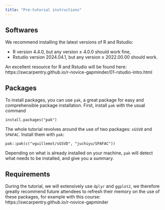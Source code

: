 ```yaml
---
title: "Pre-tutorial instructions"
---
```


## Softwares

We recommend installing the latest versions of R and Rstudio: 

  * R version 4.4.0, but any version $\geq$ 4.0.0 should work fine,
  * Rstudio version 2024.04.1, but any version $\geq$ 2022.00.00 should work.

An excellent resource for R and Rstudio will be found here: https://swcarpentry.github.io/r-novice-gapminder/01-rstudio-intro.html


## Packages

To install packages, you can use `pak`, a great package for easy and comprehensible package installation. First, install `pak` with the usual command

```
install.packages("pak")
```

The whole tutorial revolves around the use of two packages: `sGSVD` and `SPAFAC`. Install them with `pak`:

```
pak::pak(c("vguillemot/sGSVD", "juchiyu/SPAFAC"))
```

Depending on what is already installed on your machine, `pak` will detect what needs to be installed, and give you a summary.

## Requirements

During the tutorial, we will extensively use `dplyr` and `ggplot2`, we therefore greatly recommend future attendees to refresh their memory on the use of these packages, for example with this course: https://swcarpentry.github.io/r-novice-gapminder


